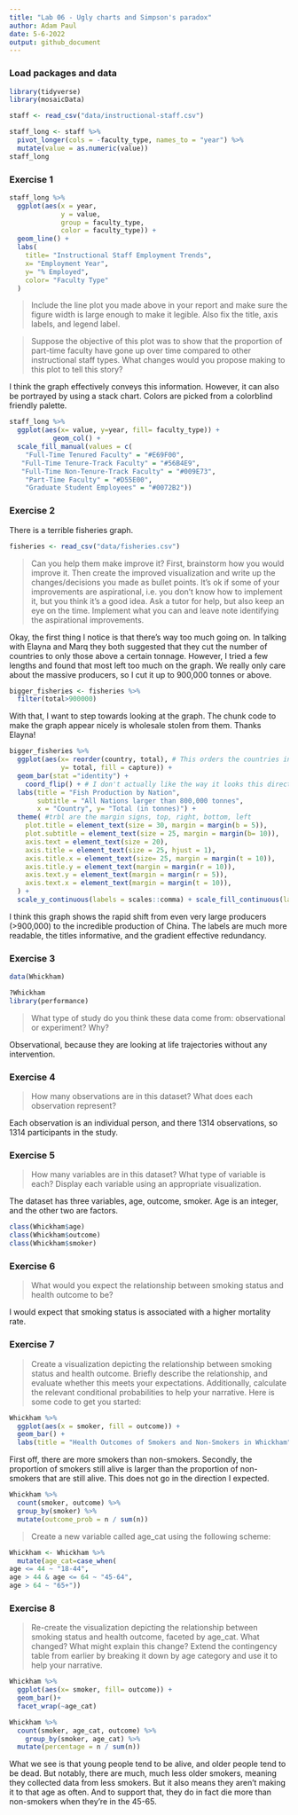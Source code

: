 ```yaml
---
title: "Lab 06 - Ugly charts and Simpson's paradox"
author: Adam Paul
date: 5-6-2022
output: github_document
---
```


### Load packages and data

```r
library(tidyverse) 
library(mosaicData) 
```

```r
staff <- read_csv("data/instructional-staff.csv")
```

```r
staff_long <- staff %>%
  pivot_longer(cols = -faculty_type, names_to = "year") %>%
  mutate(value = as.numeric(value))
staff_long
```



### Exercise 1

```r
staff_long %>%
  ggplot(aes(x = year,
             y = value,
             group = faculty_type,
             color = faculty_type)) +
  geom_line() +
  labs(
    title= "Instructional Staff Employment Trends",
    x= "Employment Year",
    y= "% Employed",
    color= "Faculty Type"
  )

```

>Include the line plot you made above in your report and make sure the figure width is large enough to make it legible. Also fix the title, axis labels, and legend label.

>Suppose the objective of this plot was to show that the proportion of part-time faculty have gone up over time compared to other instructional staff types. What changes would you propose making to this plot to tell this story?

I think the graph effectively conveys this information. However, it can also be portrayed by using a stack chart. Colors are picked from a colorblind friendly palette. 

```r

staff_long %>%
  ggplot(aes(x= value, y=year, fill= faculty_type)) +
           geom_col() +
  scale_fill_manual(values = c( 
    "Full-Time Tenured Faculty" = "#E69F00",
   "Full-Time Tenure-Track Faculty" = "#56B4E9",
   "Full-Time Non-Tenure-Track Faculty" = "#009E73",
    "Part-Time Faculty" = "#D55E00",
    "Graduate Student Employees" = "#0072B2"))

```

### Exercise 2

There is a terrible fisheries graph.

```r
fisheries <- read_csv("data/fisheries.csv")
```

>Can you help them make improve it? First, brainstorm how you would improve it. Then create the improved visualization and write up the changes/decisions you made as bullet points. It’s ok if some of your improvements are aspirational, i.e. you don’t know how to implement it, but you think it’s a good idea. Ask a tutor for help, but also keep an eye on the time. Implement what you can and leave note identifying the aspirational improvements.

Okay, the first thing I notice is that there's way too much going on. In talking with Elayna and Marq they both suggested that they cut the number of countries to only those above a certain tonnage. However, I tried a few lengths and found that most left too much on the graph. We really only care about the massive producers, so I cut it up to 900,000 tonnes or above.

```r
bigger_fisheries <- fisheries %>%
  filter(total>900000)
```

With that, I want to step towards looking at the graph. The chunk code to make the graph appear nicely is wholesale stolen from them. Thanks Elayna!

```r
bigger_fisheries %>%
  ggplot(aes(x= reorder(country, total), # This orders the countries in ascending order
             y= total, fill = capture)) +
  geom_bar(stat ="identity") +
    coord_flip() + # I don't actually like the way it looks this direction but the names overlap too much the other way
  labs(title = "Fish Production by Nation", 
       subtitle = "All Nations larger than 800,000 tonnes",
       x = "Country", y= "Total (in tonnes)") +
  theme( #trbl are the margin signs, top, right, bottom, left
    plot.title = element_text(size = 30, margin = margin(b = 5)),
    plot.subtitle = element_text(size = 25, margin = margin(b= 10)),
    axis.text = element_text(size = 20),
    axis.title = element_text(size = 25, hjust = 1),    
    axis.title.x = element_text(size= 25, margin = margin(t = 10)),
    axis.title.y = element_text(margin = margin(r = 10)),
    axis.text.y = element_text(margin = margin(r = 5)),
    axis.text.x = element_text(margin = margin(t = 10)),
  ) +
  scale_y_continuous(labels = scales::comma) + scale_fill_continuous(labels = scales::comma)
```

I think this graph shows the rapid shift from even very large producers (>900,000) to the incredible production of China. The labels are much more readable, the titles informative, and the gradient effective redundancy.


### Exercise 3

```r
data(Whickham)
```


```r
?Whickham
library(performance)
```


>What type of study do you think these data come from: observational or experiment? Why?

Observational, because they are looking at life trajectories without any intervention.


### Exercise 4

>How many observations are in this dataset? What does each observation represent?

Each observation is an individual person, and there 1314 observations, so 1314 participants in the study.

### Exercise 5

> How many variables are in this dataset? What type of variable is each? Display each variable using an appropriate visualization.

The dataset has three variables, age, outcome, smoker. Age is an integer, and the other two are factors.

```r

class(Whickham$age)
class(Whickham$outcome)
class(Whickham$smoker)

```


### Exercise 6

>What would you expect the relationship between smoking status and health outcome to be?

I would expect that smoking status is associated with a higher mortality rate.

### Exercise 7

>Create a visualization depicting the relationship between smoking status and health outcome. Briefly describe the relationship, and evaluate whether this meets your expectations. Additionally, calculate the relevant conditional probabilities to help your narrative. Here is some code to get you started:


```r
Whickham %>% 
  ggplot(aes(x = smoker, fill = outcome)) +
  geom_bar() +
  labs(title = "Health Outcomes of Smokers and Non-Smokers in Whickham" , y = "Number of People")
```

First off, there are more smokers than non-smokers. Secondly, the proportion of smokers still alive is larger than the proportion of non-smokers that are still alive. This does not go in the direction I expected.


```r
Whickham %>% 
  count(smoker, outcome) %>% 
  group_by(smoker) %>% 
  mutate(outcome_prob = n / sum(n))
```


>Create a new variable called age_cat using the following scheme:

```r

Whickham <- Whickham %>%
  mutate(age_cat=case_when(
age <= 44 ~ "18-44",
age > 44 & age <= 64 ~ "45-64",
age > 64 ~ "65+"))
```

### Exercise 8

>Re-create the visualization depicting the relationship between smoking status and health outcome, faceted by age_cat. What changed? What might explain this change? Extend the contingency table from earlier by breaking it down by age category and use it to help your narrative.

```r
Whickham %>% 
  ggplot(aes(x= smoker, fill= outcome)) +
  geom_bar()+
  facet_wrap(~age_cat)
```

```r
Whickham %>%
  count(smoker, age_cat, outcome) %>%
    group_by(smoker, age_cat) %>% 
  mutate(percentage = n / sum(n))
```

What we see is that young people tend to be alive, and older people tend to be dead. But notably, there are much, much less older smokers, meaning they collected data from less smokers. But it also means they aren't making it to that age as often. And to support that, they do in fact die more than non-smokers when they're in the 45-65.


